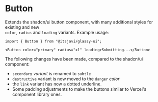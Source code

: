  
 
<Meta of={Stories} />
 
# Button

Extends the shadcn/ui button component, with many additional styles for existing and new  
`color`, `radius` and `loading` variants. Example usage:

```tsx
import { Button } from "@itsjavi/glassy-ui";

<Button color="primary" radius="xl" loading>Submitting...</Button>
```

The following changes have been made, compared to the shadcn/ui component:

- `secondary` *variant* is renamed to `subtle`
- `destructive` variant is now moved to the `danger` *color*
- the `link` variant has now a dotted underline.
- Some padding adjustments to make the buttons similar to Vercel's component library ones.
 
<Canvas of={Stories.Default} />
<Controls of={Stories.Default} />
